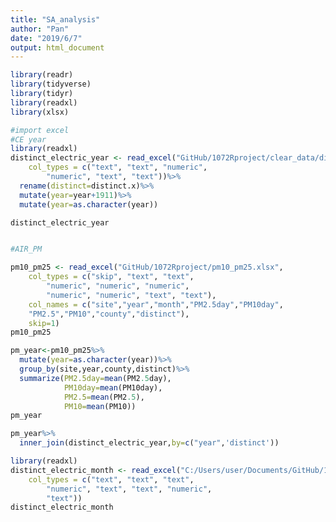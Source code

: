 ```yaml
---
title: "SA_analysis"
author: "Pan"
date: "2019/6/7"
output: html_document
---
```

```r
library(readr)
library(tidyverse)
library(tidyr)
library(readxl)
library(xlsx)
```



```r
#import excel
#CE year
library(readxl)
distinct_electric_year <- read_excel("GitHub/1072Rproject/clear_data/distinct_electric_year.xlsx", 
    col_types = c("text", "text", "numeric", 
        "numeric", "text", "text"))%>%
  rename(distinct=distinct.x)%>%
  mutate(year=year+1911)%>%
  mutate(year=as.character(year))

distinct_electric_year


#AIR_PM

pm10_pm25 <- read_excel("GitHub/1072Rproject/pm10_pm25.xlsx", 
    col_types = c("skip", "text", "text", 
        "numeric", "numeric", "numeric", 
        "numeric", "numeric", "text", "text"),
    col_names = c("site","year","month","PM2.5day","PM10day",
    "PM2.5","PM10","county","distinct"),
    skip=1)
pm10_pm25

pm_year<-pm10_pm25%>%
  mutate(year=as.character(year))%>%
  group_by(site,year,county,distinct)%>%
  summarize(PM2.5day=mean(PM2.5day),
            PM10day=mean(PM10day),
            PM2.5=mean(PM2.5),
            PM10=mean(PM10))
pm_year

pm_year%>%
  inner_join(distinct_electric_year,by=c("year",'distinct'))


```


```r
library(readxl)
distinct_electric_month <- read_excel("C:/Users/user/Documents/GitHub/1072Rproject/clear_data/distinct_electric_month.xlsx", 
    col_types = c("text", "text", "text", 
        "numeric", "text", "text", "numeric", 
        "text"))
distinct_electric_month
```

